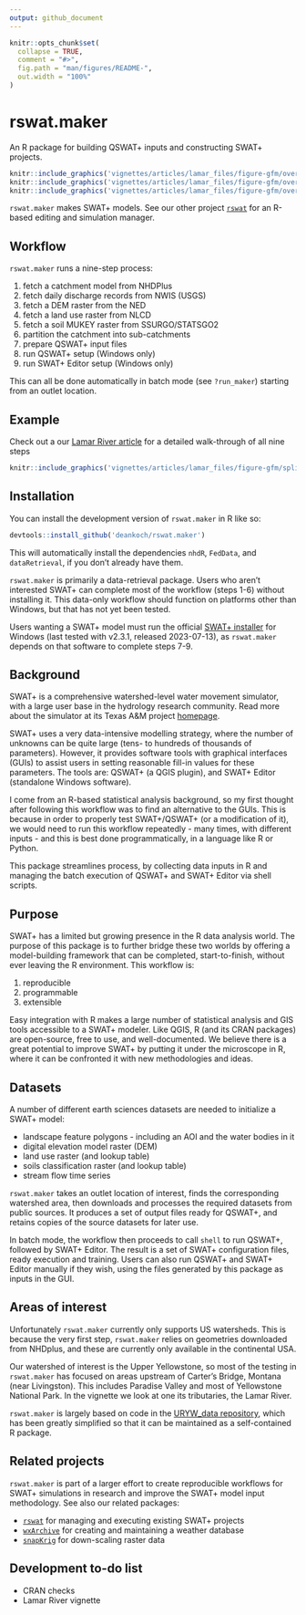 ```yaml
---
output: github_document
---
```


<!-- README.md is generated from README.Rmd. Please edit that file -->

```r
knitr::opts_chunk$set(
  collapse = TRUE,
  comment = "#>",
  fig.path = "man/figures/README-",
  out.width = "100%"
)
```

# rswat.maker

An R package for building QSWAT+ inputs and constructing SWAT+ projects. 

```r
knitr::include_graphics('vignettes/articles/lamar_files/figure-gfm/overview-catch-plot-1.png')
knitr::include_graphics('vignettes/articles/lamar_files/figure-gfm/overview-catch-plot-2.png')
knitr::include_graphics('vignettes/articles/lamar_files/figure-gfm/overview-catch-plot-3.png')
```

`rswat.maker` makes SWAT+ models. See our other project [`rswat`](https://github.com/deankoch/rswat) for an R-based editing and simulation manager.

<!-- badges: start -->
<!-- badges: end -->

## Workflow

`rswat.maker` runs a nine-step process:

1. fetch a catchment model from NHDPlus
2. fetch daily discharge records from NWIS (USGS)
3. fetch a DEM raster from the NED
4. fetch a land use raster from NLCD
5. fetch a soil MUKEY raster from SSURGO/STATSGO2
6. partition the catchment into sub-catchments
7. prepare QSWAT+ input files
8. run QSWAT+ setup (Windows only)
9. run SWAT+ Editor setup (Windows only)

This can all be done automatically in batch mode (see `?run_maker`) starting from an outlet location.

## Example

Check out a our [Lamar River article](https://github.com/deankoch/rswat.maker/blob/master/vignettes/articles/lamar.md) for a detailed walk-through of all nine steps

```r
knitr::include_graphics('vignettes/articles/lamar_files/figure-gfm/splitter-bigger-plot-1.png')
```


## Installation

You can install the development version of `rswat.maker` in R like so:

``` r
devtools::install_github('deankoch/rswat.maker')
```

This will automatically install the dependencies `nhdR`, `FedData`, and `dataRetrieval`, if you don't already have them.


`rswat.maker` is primarily a data-retrieval package. Users who aren't interested SWAT+
can complete most of the workflow (steps 1-6) without installing it. This data-only workflow should function on platforms other than Windows, but that has not yet been tested.

Users wanting a SWAT+ model must run the official [SWAT+ installer](https://swat.tamu.edu/software/plus/) for Windows
(last tested with v2.3.1, released 2023-07-13), as `rswat.maker`
depends on that software to complete steps 7-9.


## Background

SWAT+ is a comprehensive watershed-level water movement simulator, with a large user base in
the hydrology research community. Read more about the simulator at its Texas A&M project
[homepage](https://swat.tamu.edu/software/plus/).

SWAT+ uses a very data-intensive modelling strategy, where
the number of unknowns can be quite large (tens- to hundreds of thousands of parameters). 
However, it provides software tools with graphical interfaces (GUIs) to assist users
in setting reasonable fill-in values for these parameters. The tools are: QSWAT+ (a QGIS
plugin), and SWAT+ Editor (standalone Windows software).

I come from an R-based statistical analysis background, so my first thought after following
this workflow was to find an alternative to the GUIs. This is because in order to properly
test SWAT+/QSWAT+ (or a modification of it), we would need to run this workflow repeatedly -
many times, with different inputs - and this is best done programmatically, in a language
like R or Python.

This package streamlines process, by collecting data inputs in R and managing the batch
execution of QSWAT+ and SWAT+ Editor via shell scripts.


## Purpose

SWAT+ has a limited but growing presence in the R data analysis world. The purpose of this package is to further bridge these two worlds by offering a model-building framework that can be completed, start-to-finish, without ever leaving the R environment. This workflow is:

1. reproducible
2. programmable
3. extensible

Easy integration with R makes a large number of statistical analysis and GIS tools accessible to a SWAT+ modeler. Like QGIS, R (and its CRAN packages) are open-source, free to use, and well-documented. We believe there is a great potential to improve SWAT+ by putting it under the microscope in R, where it can be confronted it with new methodologies and ideas.


## Datasets

A number of different earth sciences datasets are needed to initialize a SWAT+ model:

* landscape feature polygons - including an AOI and the water bodies in it
* digital elevation model raster (DEM)
* land use raster (and lookup table)
* soils classification raster (and lookup table)
* stream flow time series

`rswat.maker` takes an outlet location of interest, finds the corresponding
watershed area, then downloads and processes the required datasets from public sources.
It produces a set of output files ready for QSWAT+, and retains copies of the source
datasets for later use. 

In batch mode, the workflow then proceeds to call `shell` to run QSWAT+, followed by
SWAT+ Editor. The result is a set of SWAT+ configuration files, ready execution and training. 
Users can also run QSWAT+ and SWAT+ Editor manually if they wish, using the files generated
by this package as inputs in the GUI.


## Areas of interest

Unfortunately `rswat.maker` currently only supports US watersheds. This is because the very
first step, `rswat.maker` relies on geometries downloaded from NHDplus, and these are
currently only available in the continental USA.  

Our watershed of interest is the Upper Yellowstone, so most of the testing in `rswat.maker`
has focused on areas upstream of Carter's Bridge, Montana (near Livingston). This includes
Paradise Valley and most of Yellowstone National Park. In the vignette we look at one its
tributaries, the Lamar River.

`rswat.maker` is largely based on code in the [URYW_data repository](https://github.com/deankoch/UYRW_data), which has been greatly simplified
so that it can be maintained as a self-contained R package. 


## Related projects

`rswat.maker` is part of a larger effort to create reproducible workflows for SWAT+ simulations
in research and improve the SWAT+ model input methodology. See also our related packages: 

* [`rswat`](https://github.com/deankoch/rswat) for managing and executing existing SWAT+ projects
* [`wxArchive`](https://github.com/deankoch/wxArchive) for creating and maintaining a weather database
* [`snapKrig`](https://github.com/deankoch/snapKrig) for down-scaling raster data


## Development to-do list

* CRAN checks
* Lamar River vignette


